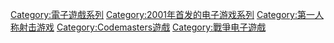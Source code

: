 {{cat more|闪点行动：雷霆救兵}}

{{DEFAULTSORT:Operation Flashpoint}}
[[Category:電子遊戲系列|Category:電子遊戲系列]]
[[Category:2001年首发的电子游戏系列|Category:2001年首发的电子游戏系列]]
[[Category:第一人称射击游戏|Category:第一人称射击游戏]]
[[Category:Codemasters遊戲|Category:Codemasters遊戲]]
[[Category:戰爭电子遊戲|Category:戰爭电子遊戲]]